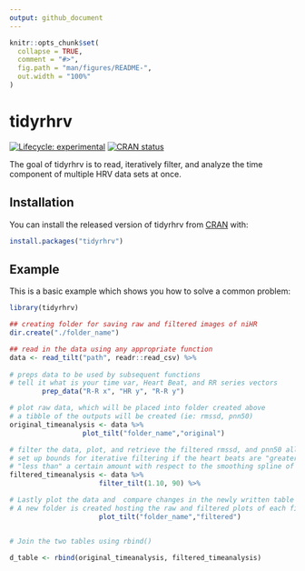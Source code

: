 ```yaml
---
output: github_document
---
```


<!-- README.md is generated from README.Rmd. Please edit that file -->

```r
knitr::opts_chunk$set(
  collapse = TRUE,
  comment = "#>",
  fig.path = "man/figures/README-",
  out.width = "100%"
)
```

# tidyrhrv

<!-- badges: start -->
[![Lifecycle: experimental](https://img.shields.io/badge/lifecycle-experimental-orange.svg)](https://www.tidyverse.org/lifecycle/#experimental)
[![CRAN status](https://www.r-pkg.org/badges/version/tidyrhrv)](https://CRAN.R-project.org/package=tidyrhrv)
<!-- badges: end -->

The goal of tidyrhrv is to read, iteratively filter, and analyze the time component of multiple HRV data sets at once. 

## Installation

You can install the released version of tidyrhrv from [CRAN](https://CRAN.R-project.org) with:

``` r
install.packages("tidyrhrv")
```

## Example

This is a basic example which shows you how to solve a common problem:

```r
library(tidyrhrv)

## creating folder for saving raw and filtered images of niHR 
dir.create("./folder_name")

## read in the data using any appropriate function
data <- read_tilt("path", readr::read_csv) %>% 
        
# preps data to be used by subsequent functions
# tell it what is your time var, Heart Beat, and RR series vectors
        prep_data("R-R x", "HR y", "R-R y")

# plot raw data, which will be placed into folder created above
# a tibble of the outputs will be created (ie: rmssd, pnn50)
original_timeanalysis <- data %>% 
                  plot_tilt("folder_name","original")

# filter the data, plot, and retrieve the filtered rmssd, and pnn50 all in one pipe
# set up bounds for iterative filtering if the heart beats are "greater than"  or
# "less than" a certain amount with respect to the smoothing spline of heart beat
filtered_timeanalysis <- data %>% 
                      filter_tilt(1.10, 90) %>% 

# Lastly plot the data and  compare changes in the newly written table
# A new folder is created hosting the raw and filtered plots of each file
                      plot_tilt("folder_name","filtered")


# Join the two tables using rbind()

d_table <- rbind(original_timeanalysis, filtered_timeanalysis)
```


